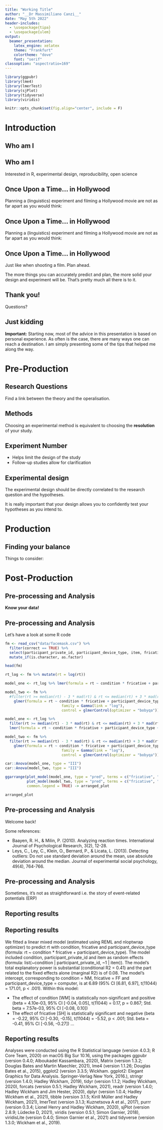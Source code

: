 ```yaml
---
title: "Working Title"
author: "__Dr Massimiliano Canzi__"
date: "May 5th 2022"
header-includes:
  - \usepackage{tipa}
  - \usepackage{ulem}
output: 
  beamer_presentation:
    latex_engine: xelatex
    theme: "Frankfurt"
    colortheme: "dove"
    font: "serif"
classoption: "aspectratio=169"
---
```


```r
library(ggpubr)
library(lme4)
library(lmerTest)
library(sjPlot)
library(tidyverse)
library(viridis)
```

```r
knitr::opts_chunk$set(fig.align="center", include = F)
```

# Introduction
 
## Who am I

\pause

\begin{itemize}[<+->]
\item Lab Manager / Data Scientist @ Uni Konstanz
\item PhD in Linguistics @ Uni of Manchester 
\item MSc Forensic Speech Science @ Uni of York
\item MA Linguistics @ Uni of Manchester 
\end{itemize}

## Who am I

Interested in R, experimental design, reproducibility, open science
 
## Once Upon a Time... in Hollywood

\pause Planning a (linguistics) experiment and filming a Hollywood movie are not as far apart as you would think: 

\begin{itemize}[<+->]
\item Write a script
\item Set a production budget 
\item Casting, locations, props, storyboards
\item Shoot the film
\item Editing, colour grading, VFX
\item Press, festivals
\end{itemize}

## Once Upon a Time... in Hollywood

\pause Planning a (linguistics) experiment and filming a Hollywood movie are not as far apart as you would think: 

\begin{itemize}[<+->]
\item Formulate a research question
\item Budget, weigh methodologies, availability of participants and tools
\item Recruitment, equipment setup, hardware and software
\item Data collection
\item Data wrangling, analaysis and visualisation
\item Paper, conferences
\end{itemize}

## Once Upon a Time... in Hollywood

Just like when shooting a film. Plan ahead. \pause

The more things you can accurately predict and plan, the more solid your design and experiment will be. That's pretty much all there is to it. 

## Thank you! 

Questions?

## Just kidding

\pause

__Important:__ Starting now, most of the advice in this presentation is based on personal experience. As often is the case, there are many ways one can reach a destination. I am simply presenting some of the tips that helped me along the way. 

# Pre-Production

## Research Questions

\pause

Find a link between the theory and the operalisation. 

\pause 

\begin{itemize}[<+->]
\item What method is best to answer the question? 
\item How many experiments? 
\item What experimental design?
\item How are variables going to be coded?
\end{itemize}

## Methods 

\pause

Choosing an experimental method is equivalent to choosing the __resolution__ of your study.

## Experiment Number

\pause

- Helps limit the design of the study 
- Follow-up studies allow for clarification

## Experimental design

\pause

The experimental design should be directly correlated to the research question and the hypotheses. 

\pause

It is really important that your design allows you to confidently test your hypotheses as you intend to. 

\pause

\begin{itemize}[<+->]
\item Know your limits! 
\item Know your goals! 
\item Choose a balanced design
\item Register your report
\end{itemize}

# Production

## Finding your balance 

\pause

Things to consider: 

\begin{itemize}[<+->]
\item Location of the experiment (e.g. lab, online)
\item Number of items
\item Number of participants
\item What sample?
\item ...
\end{itemize}

# Post-Production

## Pre-processing and Analysis

__Know your data!__

## Pre-processing and Analysis

Let's have a look at some R code

```r
fm <- read_csv("data/facemask.csv") %>% 
  filter(correct == TRUE) %>%
  select(participant_private_id, participant_device_type, item, fricative, condition, rt) %>%
  mutate_if(is.character, as.factor)
```

```r
head(fm)
```

```r
rt_log <- fm %>% mutate(rt = log(rt))
```

```r
model_one <- rt_log %>% lmer(formula = rt ~ condition * fricative + participant_device_type + (condition | participant_private_id) + (1 | item))
```

```r
model_two <- fm %>% 
  #filter(rt >= median(rt) - 3 * mad(rt) & rt <= median(rt) + 3 * mad(rt)) %>%
    glmer(formula = rt ~ condition * fricative + participant_device_type + (1 | participant_private_id) + (1 | item), 
                          family = Gamma(link = "log"), 
                          control = glmerControl(optimizer = "bobyqa"))
```

```r
model_one <- rt_log %>% 
  filter(rt >= median(rt) - 3 * mad(rt) & rt <= median(rt) + 3 * mad(rt)) %>%
  lmer(formula = rt ~ condition * fricative + participant_device_type + (condition | participant_private_id) + (1 | item))
```

```r
model_two <- fm %>% 
  filter(rt >= median(rt) - 3 * mad(rt) & rt <= median(rt) + 3 * mad(rt)) %>%
    glmer(formula = rt ~ condition * fricative + participant_device_type + (1 | participant_private_id) + (1 | item), 
                          family = Gamma(link = "log"), 
                          control = glmerControl(optimizer = "bobyqa"))
```

```r
car::Anova(model_one, type = "III")
car::Anova(model_two, type = "III")
```

```r
ggarrange(plot_model(model_one, type = "pred", terms = c("fricative", "condition")),
          plot_model(model_two, type = "pred", terms = c("fricative", "condition")),
          common.legend = TRUE) -> arranged_plot
```

```r
arranged_plot
```

## Pre-processing and Analysis

\pause

Welcome back!

\pause

Some references: 

- Baayen, R. H., & Milin, P. (2010). Analyzing reaction times. International Journal of Psychological Research, 3(2), 12-28.
- Leys, C., Ley, C., Klein, O., Bernard, P., & Licata, L. (2013). Detecting outliers: Do not use standard deviation around the mean, use absolute deviation around the median. Journal of experimental social psychology, 49(4), 764-766.

## Pre-processing and Analysis

\pause

Sometimes, it's not as straightforward i.e. the story of event-related potentials (ERP)

## Reporting results

\pause

\begin{itemize}[<+->]
\item Standardisation
\item Supporting material
\item package \texttt{report}
\end{itemize}

## Reporting results

\footnotesize

We fitted a linear mixed model (estimated using REML and nloptwrap optimizer) to predict rt with condition, fricative and participant_device_type (formula: rt ~ condition * fricative + participant_device_type). The model included condition, participant_private_id and item as random effects (formula: list(~condition | participant_private_id, ~1 | item)). The model's total explanatory power is substantial (conditional R2 = 0.41) and the part related to the fixed effects alone (marginal R2) is of 0.08. The model's intercept, corresponding to condition = NM, fricative = FF and participant_device_type = computer, is at 6.89 (95% CI [6.81, 6.97], t(11044) = 171.01, p < .001). Within this model:

  - The effect of condition [WM] is statistically non-significant and positive (beta = 4.10e-03, 95% CI [-0.04, 0.05], t(11044) = 0.17, p = 0.867; Std. beta = 7.57e-03, 95% CI [-0.08, 0.10])
  - The effect of fricative [SH] is statistically significant and negative (beta = -0.22, 95% CI [-0.30, -0.15], t(11044) = -5.52, p < .001; Std. beta = -0.41, 95% CI [-0.56, -0.27]) ...

## Reporting results

\footnotesize

Analyses were conducted using the R Statistical language (version 4.0.3; R Core Team, 2020) on macOS Big Sur 10.16, using the packages ggpubr (version 0.4.0; Alboukadel Kassambara, 2020), Matrix (version 1.3.2; Douglas Bates and Martin Maechler, 2021), lme4 (version 1.1.26; Douglas Bates et al., 2015), ggplot2 (version 3.3.5; Wickham. ggplot2: Elegant Graphics for Data Analysis. Springer-Verlag New York, 2016.), stringr (version 1.4.0; Hadley Wickham, 2019), tidyr (version 1.1.2; Hadley Wickham, 2020), forcats (version 0.5.1; Hadley Wickham, 2021), readr (version 1.4.0; Hadley Wickham and Jim Hester, 2020), dplyr (version 1.0.4; Hadley Wickham et al., 2021), tibble (version 3.1.5; Kirill Müller and Hadley Wickham, 2021), lmerTest (version 3.1.3; Kuznetsova A et al., 2017), purrr (version 0.3.4; Lionel Henry and Hadley Wickham, 2020), sjPlot (version 2.8.9; Lüdecke D, 2021), viridis (version 0.5.1; Simon Garnier, 2018), viridisLite (version 0.4.0; Simon Garnier et al., 2021) and tidyverse (version 1.3.0; Wickham et al., 2019).


